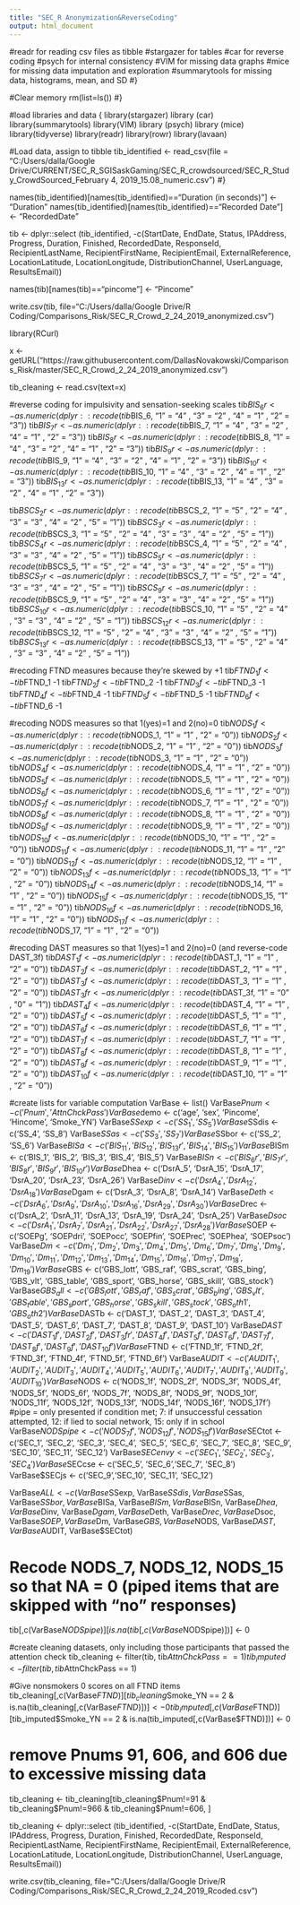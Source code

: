 ```yaml
---
title: "SEC_R Anonymization&ReverseCoding"
output: html_document
---
```

#readr for reading csv files as tibble
#stargazer for tables
#car for reverse coding
#psych for internal consistency
#VIM for missing data graphs
#mice for missing data imputation and exploration
#summarytools for missing data, histograms, mean, and SD
#}

#Clear memory
rm(list=ls())
#}

#load libraries and data {
library(stargazer)
library (car)
library(summarytools)
library(VIM)
library (psych)
library (mice)
library(tidyverse)
library(readr)
library(rowr)
library(lavaan)

#Load data, assign to tibble
tib_identified <- read_csv(file = "C:/Users/dalla/Google Drive/CURRENT/SEC_R_SGISaskGaming/SEC_R_crowdsourced/SEC_R_Study_CrowdSourced_February 4, 2019_15.08_numeric.csv")
#}

names(tib_identified)[names(tib_identified)=="Duration (in seconds)"] <- "Duration"
names(tib_identified)[names(tib_identified)=="Recorded Date"] <- "RecordedDate"


tib <- dplyr::select (tib_identified, -c(StartDate, EndDate, Status, IPAddress, Progress, Duration, Finished, RecordedDate, ResponseId, RecipientLastName, RecipientFirstName, RecipientEmail, ExternalReference, LocationLatitude, LocationLongitude, DistributionChannel, UserLanguage, ResultsEmail))

names(tib)[names(tib)=="pincome"] <- "Pincome"

write.csv(tib, file="C:/Users/dalla/Google Drive/R Coding/Comparisons_Risk/SEC_R_Crowd_2_24_2019_anonymized.csv")

library(RCurl)

x <- getURL("https://raw.githubusercontent.com/DallasNovakowski/Comparisons_Risk/master/SEC_R_Crowd_2_24_2019_anonymized.csv")

tib_cleaning <- read.csv(text=x)

#reverse coding for impulsivity and sensation-seeking scales
tib$BIS_6r <- as.numeric(dplyr::recode(tib$BIS_6, "1" = "4" , "3" = "2" , "4" = "1" , "2" = "3"))
tib$BIS_7r <- as.numeric(dplyr::recode(tib$BIS_7, "1" = "4" , "3" = "2" , "4" = "1" , "2" = "3"))
tib$BIS_8r <- as.numeric(dplyr::recode(tib$BIS_8, "1" = "4" , "3" = "2" , "4" = "1" , "2" = "3"))
tib$BIS_9r <- as.numeric(dplyr::recode(tib$BIS_9, "1" = "4" , "3" = "2" , "4" = "1" , "2" = "3"))
tib$BIS_10r <- as.numeric(dplyr::recode(tib$BIS_10, "1" = "4" , "3" = "2" , "4" = "1" , "2" = "3"))
tib$BIS_13r <- as.numeric(dplyr::recode(tib$BIS_13, "1" = "4" , "3" = "2" , "4" = "1" , "2" = "3"))


tib$BSCS_2r <- as.numeric(dplyr::recode(tib$BSCS_2, "1" = "5" , "2" = "4" , "3" = "3" , "4" = "2" , "5" = "1"))
tib$BSCS_3r <- as.numeric(dplyr::recode(tib$BSCS_3, "1" = "5" , "2" = "4" , "3" = "3" , "4" = "2" , "5" = "1"))
tib$BSCS_4r <- as.numeric(dplyr::recode(tib$BSCS_4, "1" = "5" , "2" = "4" , "3" = "3" , "4" = "2" , "5" = "1"))
tib$BSCS_5r <- as.numeric(dplyr::recode(tib$BSCS_5, "1" = "5" , "2" = "4" , "3" = "3" , "4" = "2" , "5" = "1"))
tib$BSCS_7r <- as.numeric(dplyr::recode(tib$BSCS_7, "1" = "5" , "2" = "4" , "3" = "3" , "4" = "2" , "5" = "1"))
tib$BSCS_9r <- as.numeric(dplyr::recode(tib$BSCS_9, "1" = "5" , "2" = "4" , "3" = "3" , "4" = "2" , "5" = "1"))
tib$BSCS_10r <- as.numeric(dplyr::recode(tib$BSCS_10, "1" = "5" , "2" = "4" , "3" = "3" , "4" = "2" , "5" = "1"))
tib$BSCS_12r <- as.numeric(dplyr::recode(tib$BSCS_12, "1" = "5" , "2" = "4" , "3" = "3" , "4" = "2" , "5" = "1"))
tib$BSCS_13r <- as.numeric(dplyr::recode(tib$BSCS_13, "1" = "5" , "2" = "4" , "3" = "3" , "4" = "2" , "5" = "1"))




#recoding FTND measures because they're skewed by +1
tib$FTND_1f <- tib$FTND_1 -1 
tib$FTND_2f <- tib$FTND_2 -1 
tib$FTND_3f <- tib$FTND_3 -1 
tib$FTND_4f <- tib$FTND_4 -1 
tib$FTND_5f <- tib$FTND_5 -1 
tib$FTND_6f <- tib$FTND_6 -1 

#recoding NODS measures so that 1(yes)=1 and 2(no)=0 
tib$NODS_1f <- as.numeric(dplyr::recode(tib$NODS_1, "1" = "1" , "2" = "0"))
tib$NODS_2f <- as.numeric(dplyr::recode(tib$NODS_2, "1" = "1" , "2" = "0"))
tib$NODS_3f <- as.numeric(dplyr::recode(tib$NODS_3, "1" = "1" , "2" = "0"))
tib$NODS_4f <- as.numeric(dplyr::recode(tib$NODS_4, "1" = "1" , "2" = "0"))
tib$NODS_5f <- as.numeric(dplyr::recode(tib$NODS_5, "1" = "1" , "2" = "0"))
tib$NODS_6f <- as.numeric(dplyr::recode(tib$NODS_6, "1" = "1" , "2" = "0"))
tib$NODS_7f <- as.numeric(dplyr::recode(tib$NODS_7, "1" = "1" , "2" = "0"))
tib$NODS_8f <- as.numeric(dplyr::recode(tib$NODS_8, "1" = "1" , "2" = "0"))
tib$NODS_9f <- as.numeric(dplyr::recode(tib$NODS_9, "1" = "1" , "2" = "0"))
tib$NODS_10f <- as.numeric(dplyr::recode(tib$NODS_10, "1" = "1" , "2" = "0"))
tib$NODS_11f <- as.numeric(dplyr::recode(tib$NODS_11, "1" = "1" , "2" = "0"))
tib$NODS_12f <- as.numeric(dplyr::recode(tib$NODS_12, "1" = "1" , "2" = "0"))
tib$NODS_13f <- as.numeric(dplyr::recode(tib$NODS_13, "1" = "1" , "2" = "0"))
tib$NODS_14f <- as.numeric(dplyr::recode(tib$NODS_14, "1" = "1" , "2" = "0"))
tib$NODS_15f <- as.numeric(dplyr::recode(tib$NODS_15, "1" = "1" , "2" = "0"))
tib$NODS_16f <- as.numeric(dplyr::recode(tib$NODS_16, "1" = "1" , "2" = "0"))
tib$NODS_17f <- as.numeric(dplyr::recode(tib$NODS_17, "1" = "1" , "2" = "0"))

#recoding DAST measures so that 1(yes)=1 and 2(no)=0 (and reverse-code DAST_3f)
tib$DAST_1f <- as.numeric(dplyr::recode(tib$DAST_1, "1" = "1" , "2" = "0"))
tib$DAST_2f <- as.numeric(dplyr::recode(tib$DAST_2, "1" = "1" , "2" = "0"))
tib$DAST_3f <- as.numeric(dplyr::recode(tib$DAST_3, "1" = "1" , "2" = "0"))
tib$DAST_3fr <- as.numeric(dplyr::recode(tib$DAST_3f, "1" = "0" , "0" = "1"))
tib$DAST_4f <- as.numeric(dplyr::recode(tib$DAST_4, "1" = "1" , "2" = "0"))
tib$DAST_5f <- as.numeric(dplyr::recode(tib$DAST_5, "1" = "1" , "2" = "0"))
tib$DAST_6f <- as.numeric(dplyr::recode(tib$DAST_6, "1" = "1" , "2" = "0"))
tib$DAST_7f <- as.numeric(dplyr::recode(tib$DAST_7, "1" = "1" , "2" = "0"))
tib$DAST_8f <- as.numeric(dplyr::recode(tib$DAST_8, "1" = "1" , "2" = "0"))
tib$DAST_9f <- as.numeric(dplyr::recode(tib$DAST_9, "1" = "1" , "2" = "0"))
tib$DAST_10f <- as.numeric(dplyr::recode(tib$DAST_10, "1" = "1" , "2" = "0"))

#create lists for variable computation
VarBase <- list()
VarBase$Pnum <- c('Pnum', 'AttnChckPass')
VarBase$demo <-  c('age', 'sex', 'Pincome', 'Hincome', 'Smoke_YN')
VarBase$SSexp <-  c('SS_1', 'SS_5')
VarBase$SSdis <-  c('SS_4', 'SS_8')
VarBase$SSas <-  c('SS_3', 'SS_7')
VarBase$SSbor <-  c('SS_2', 'SS_6')
VarBase$BISa <-  c('BIS_11', 'BIS_12', 'BIS_13r', 'BIS_14', 'BIS_15')
VarBase$BISm <-  c('BIS_1', 'BIS_2', 'BIS_3', 'BIS_4', 'BIS_5')
VarBase$BISn <-  c('BIS_6r', 'BIS_7r', 'BIS_8r', 'BIS_9r', 'BIS_10r')
VarBase$Dhea <-  c('DsrA_5', 'DsrA_15', 'DsrA_17', 'DsrA_20', 'DsrA_23', 'DsrA_26')
VarBase$Dinv <-  c('DsrA_4', 'DsrA_12', 'DsrA_18')
VarBase$Dgam <-  c('DsrA_3', 'DsrA_8', 'DsrA_14')
VarBase$Deth <-  c('DsrA_6', 'DsrA_9', 'DsrA_10', 'DsrA_16', 'DsrA_29', 'DsrA_30')
VarBase$Drec <-  c('DsrA_2', 'DsrA_11', 'DsrA_13', 'DsrA_19', 'DsrA_24', 'DsrA_25')
VarBase$Dsoc <-  c('DsrA_1', 'DsrA_7', 'DsrA_21', 'DsrA_22', 'DsrA_27', 'DsrA_28')
VarBase$SOEP <-  c('SOEPg', 'SOEPdri', 'SOEPocc', 'SOEPfin', 'SOEPrec', 'SOEPhea', 'SOEPsoc')
VarBase$Dm <-  c('Dm_1', 'Dm_2', 'Dm_3', 'Dm_4', 'Dm_5', 'Dm_6', 'Dm_7', 'Dm_8', 'Dm_9', 'Dm_10', 'Dm_11', 'Dm_12', 'Dm_13', 'Dm_14', 'Dm_15', 'Dm_16', 'Dm_17', 'Dm_18', 'Dm_19')
VarBase$GBS <-  c('GBS_lott', 'GBS_raf', 'GBS_scrat', 'GBS_bing', 'GBS_vlt', 'GBS_table', 'GBS_sport', 'GBS_horse', 'GBS_skill', 'GBS_stock')
VarBase$GBS_all <-  c('GBS_lott', 'GBS_raf', 'GBS_scrat', 'GBS_bing', 'GBS_vlt', 'GBS_table', 'GBS_sport', 'GBS_horse', 'GBS_skill', 'GBS_stock', 'GBS_oth1', 'GBS_oth2')
VarBase$DASTb <-  c('DAST_1', 'DAST_2', 'DAST_3', 'DAST_4', 'DAST_5', 'DAST_6', 'DAST_7', 'DAST_8', 'DAST_9', 'DAST_10')
VarBase$DAST <-  c('DAST_1f', 'DAST_2f', 'DAST_3fr', 'DAST_4f', 'DAST_5f', 'DAST_6f', 'DAST_7f', 'DAST_8f', 'DAST_9f', 'DAST_10f')
VarBase$FTND <-  c('FTND_1f', 'FTND_2f', 'FTND_3f', 'FTND_4f', 'FTND_5f', 'FTND_6f')
VarBase$AUDIT <-  c('AUDIT_1', 'AUDIT_2', 'AUDIT_3', 'AUDIT_4', 'AUDIT_5', 'AUDIT_6', 'AUDIT_7', 'AUDIT_8', 'AUDIT_9', 'AUDIT_10')
VarBase$NODS <-  c('NODS_1f', 'NODS_2f', 'NODS_3f', 'NODS_4f', 'NODS_5f', 'NODS_6f', 'NODS_7f', 'NODS_8f', 'NODS_9f', 'NODS_10f', 'NODS_11f', 'NODS_12f', 'NODS_13f', 'NODS_14f', 'NODS_16f', 'NODS_17f')
#pipe = only presented if condition met; 7: if unsuccessful cessation attempted, 12: if lied to social network, 15: only if in school
VarBase$NODSpipe <- c('NODS_7f', 'NODS_12f','NODS_15f')
VarBase$SECtot <-  c('SEC_1', 'SEC_2', 'SEC_3', 'SEC_4', 'SEC_5', 'SEC_6', 'SEC_7', 'SEC_8', 'SEC_9', 'SEC_10', 'SEC_11', 'SEC_12')
VarBase$SECenvy <-  c('SEC_1', 'SEC_2', 'SEC_3', 'SEC_4')
VarBase$SECcse <-  c('SEC_5', 'SEC_6','SEC_7', 'SEC_8')
VarBase$SECjs <- c('SEC_9','SEC_10', 'SEC_11', 'SEC_12')

VarBase$ALL <- c(VarBase$SSexp, VarBase$SSdis, VarBase$SSas, VarBase$SSbor, VarBase$BISa, VarBase$BISm, VarBase$BISn, VarBase$Dhea, VarBase$Dinv, VarBase$Dgam, VarBase$Deth, VarBase$Drec, VarBase$Dsoc, VarBase$SOEP, VarBase$Dm, VarBase$GBS, VarBase$NODS, VarBase$DAST, VarBase$AUDIT, VarBase$SECtot)

# Recode NODS_7, NODS_12, NODS_15 so that NA = 0 (piped items that are skipped with "no" responses)
tib[,c(VarBase$NODSpipe)][is.na(tib[,c(VarBase$NODSpipe)])] <- 0

#create cleaning datasets, only including those participants that passed the attention check
tib_cleaning <- filter(tib, tib$AttnChckPass == 1)
tib_imputed <- filter(tib, tib$AttnChckPass == 1)

#Give nonsmokers 0 scores on all FTND items
tib_cleaning[,c(VarBase$FTND)][tib_cleaning$Smoke_YN == 2 & is.na(tib_cleaning[,c(VarBase$FTND)])] <- 0
tib_imputed[,c(VarBase$FTND)][tib_imputed$Smoke_YN == 2 & is.na(tib_imputed[,c(VarBase$FTND)])] <- 0

# remove Pnums 91, 606, and 606 due to excessive missing data
tib_cleaning <- tib_cleaning[tib_cleaning$Pnum!=91 & tib_cleaning$Pnum!=966 & tib_cleaning$Pnum!=606, ]


tib_cleaning <- dplyr::select (tib_identified, -c(StartDate, EndDate, Status, IPAddress, Progress, Duration, Finished, RecordedDate, ResponseId, RecipientLastName, RecipientFirstName, RecipientEmail, ExternalReference, LocationLatitude, LocationLongitude, DistributionChannel, UserLanguage, ResultsEmail))


write.csv(tib_cleaning, file="C:/Users/dalla/Google Drive/R Coding/Comparisons_Risk/SEC_R_Crowd_2_24_2019_Rcoded.csv")
